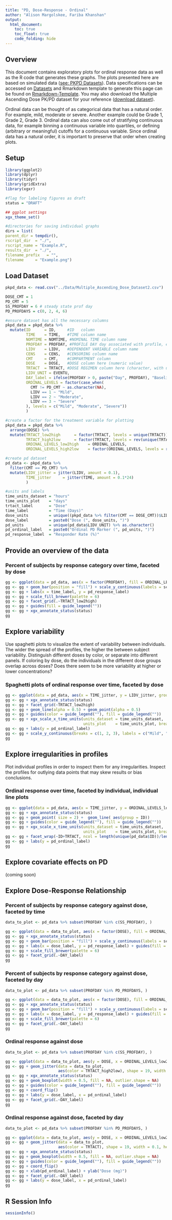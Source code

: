 ```yaml
---
title: "PD, Dose-Response - Ordinal"
author: "Alison Margolskee, Fariba Khanshan"
output:
  html_document:
    toc: true
    toc_float: true
    code_folding: hide
---
```


## Overview

This document contains exploratory plots for ordinal response data as well as the R code that generates these graphs. The plots presented here are based on simulated data ([see: PKPD Datasets](PKPD_Datasets.html)). Data specifications can be accessed on [Datasets](Datasets.html) and Rmarkdown template to generate this page can be found on [Rmarkdown-Template](Rmarkdown/Multiple_Ascending_Dose_PD_ordinal.Rmd). You may also download the Multiple Ascending Dose PK/PD dataset for your reference ([download dataset](Data/Multiple_Ascending_Dose_Dataset2.csv)).

Ordinal data can be thought of as categorical data that has a natural order. For example, mild, moderate or severe. Another example could be Grade 1, Grade 2, Grade 3. Ordinal data can also come out of stratifying continuous data, for example binning a continuous variable into quartiles, or defining (arbitrary or meaningful) cutoffs for a continuous variable. Since ordinal data has a natural order, it is important to preserve that order when creating plots. 

## Setup

```r
library(ggplot2)
library(dplyr)
library(tidyr)
library(gridExtra)
library(xgxr)

#flag for labeling figures as draft
status = "DRAFT"

## ggplot settings
xgx_theme_set()

#directories for saving individual graphs
dirs = list(
parent_dir = tempdir(), 
rscript_dir  = "./", 
rscript_name = "Example.R", 
results_dir  = "./", 
filename_prefix   = "", 
filename     = "Example.png")
```


## Load Dataset

```r
pkpd_data <- read.csv("../Data/Multiple_Ascending_Dose_Dataset2.csv")

DOSE_CMT = 1
PD_CMT = 5
SS_PROFDAY = 6 # steady state prof day
PD_PROFDAYS = c(0, 2, 4, 6)

#ensure dataset has all the necessary columns
pkpd_data = pkpd_data %>%
  mutate(ID      = ID,     #ID   column
         TIME    = TIME,   #TIME column name
         NOMTIME = NOMTIME, #NOMINAL TIME column name
         PROFDAY = PROFDAY, #PROFILE DAY day associated with profile, e.g. day of dose administration
         LIDV    = LIDV,   #DEPENDENT VARIABLE column name
         CENS    = CENS,   #CENSORING column name
         CMT     = CMT,    #COMPARTMENT column
         DOSE    = DOSE,   #DOSE column here (numeric value)
         TRTACT  = TRTACT, #DOSE REGIMEN column here (character, with units), 
         LIDV_UNIT = EVENTU, 
         DAY_label = ifelse(PROFDAY > 0, paste("Day", PROFDAY), "Baseline"), 
         ORDINAL_LEVELS = factor(case_when(
           CMT != PD_CMT ~ as.character(NA), 
           LIDV == 1 ~ "Mild", 
           LIDV == 2 ~ "Moderate", 
           LIDV == 3 ~ "Severe"
         ), levels = c("Mild", "Moderate", "Severe"))
         )

#create a factor for the treatment variable for plotting
pkpd_data = pkpd_data %>%
  arrange(DOSE) %>%
  mutate(TRTACT_low2high      = factor(TRTACT, levels = unique(TRTACT)), 
         TRTACT_high2low      = factor(TRTACT, levels = rev(unique(TRTACT))), 
         ORDINAL_LEVELS_low2high    = ORDINAL_LEVELS, 
         ORDINAL_LEVELS_high2low    = factor(ORDINAL_LEVELS, levels = rev(levels(ORDINAL_LEVELS))))

#create pd dataset
pd_data <- pkpd_data %>%
  filter(CMT == PD_CMT) %>%
  mutate(LIDV_jitter = jitter(LIDV, amount = 0.1), 
         TIME_jitter     = jitter(TIME, amount = 0.1*24)
         )

#units and labels
time_units_dataset = "hours"
time_units_plot    = "days"
trtact_label       = "Dose"
time_label         = "Time (Days)"
dose_units         = unique((pkpd_data %>% filter(CMT == DOSE_CMT))$LIDV_UNIT) %>% as.character()
dose_label         = paste0("Dose (", dose_units, ")")
pd_units           = unique(pd_data$LIDV_UNIT) %>% as.character()
pd_ordinal_label   = paste0("Ordinal PD Marker (", pd_units, ")")
pd_response_label  = "Responder Rate (%)"

```

## Provide an overview of the data

### Percent of subjects by response category over time, faceted by dose

```r
gg <- ggplot(data = pd_data, aes(x = factor(PROFDAY), fill = ORDINAL_LEVELS_high2low))
gg <- gg + geom_bar(position = "fill") + scale_y_continuous(labels = scales::percent)
gg <- gg + labs(x = time_label, y = pd_response_label)
gg <- gg + scale_fill_brewer(palette = 6)
gg <- gg + facet_grid(.~TRTACT_low2high)
gg <- gg + guides(fill = guide_legend(""))
gg <- gg + xgx_annotate_status(status)
gg
```


## Explore variability

Use spaghetti plots to visualize the extent of variability between individuals. The wider the spread of the profiles, the higher the between subject variability. Distinguish different doses by color, or separate into different panels. If coloring by dose, do the individuals in the different dose groups overlap across doses? Does there seem to be more variability at higher or lower concentrations?

### Spaghetti plots of ordinal response over time, faceted by dose

```r
gg <- ggplot(data = pd_data, aes(x = TIME_jitter, y = LIDV_jitter, group = ID))
gg <- gg + xgx_annotate_status(status)
gg <- gg + facet_grid(~TRTACT_low2high)
gg <- gg + geom_line(alpha = 0.5) + geom_point(alpha = 0.5)
gg <- gg + guides(color = guide_legend(""), fill = guide_legend(""))
gg <- gg + xgx_scale_x_time_units(units_dataset = time_units_dataset, 
                                  units_plot    = time_units_plot, breaks = seq(0, 8*24, 24))
gg <- gg + labs(y = pd_ordinal_label)
gg <- gg + scale_y_continuous(breaks = c(1, 2, 3), labels = c("Mild", "Moderate", "Severe"))
gg
```


## Explore irregularities in profiles

Plot individual profiles in order to inspect them for any irregularities. Inspect the profiles for outlying data points that may skew results or bias conclusions.

### Ordinal response over time, faceted by individual, individual line plots

```r
gg <- ggplot(data = pd_data, aes(x = TIME_jitter, y = ORDINAL_LEVELS_low2high))
gg <- gg + xgx_annotate_status(status)
gg <- gg + geom_point( size = 2) +  geom_line( aes(group = ID)) 
gg <- gg + guides(color = guide_legend(""), fill = guide_legend(""))
gg <- gg + xgx_scale_x_time_units(units_dataset = time_units_dataset, 
                                  units_plot    = time_units_plot, breaks = seq(0, 7*24, 7*24))
gg <- gg + facet_wrap(~ID+TRTACT, ncol = length(unique(pd_data$ID))/length(unique(pd_data$DOSE)) )
gg <- gg + labs(y = pd_ordinal_label)
gg
```

## Explore covariate effects on PD

(coming soon)

## Explore Dose-Response Relationship

### Percent of subjects by response category against dose, faceted by time

```r
data_to_plot <- pd_data %>% subset(PROFDAY %in% c(SS_PROFDAY), )

gg <- ggplot(data = data_to_plot, aes(x = factor(DOSE), fill = ORDINAL_LEVELS_high2low)) 
gg <- gg + xgx_annotate_status(status)
gg <- gg + geom_bar(position = "fill") + scale_y_continuous(labels = scales::percent)
gg <- gg + labs(x = dose_label, y = pd_response_label) + guides(fill = guide_legend(""))
gg <- gg + scale_fill_brewer(palette = 6)
gg <- gg + facet_grid(.~DAY_label)
gg
```


### Percent of subjects by response category against dose, faceted by day

```r
data_to_plot <- pd_data %>% subset(PROFDAY %in% PD_PROFDAYS, )

gg <- ggplot(data = data_to_plot, aes(x = factor(DOSE), fill = ORDINAL_LEVELS_high2low)) 
gg <- gg + xgx_annotate_status(status)
gg <- gg + geom_bar(position = "fill") + scale_y_continuous(labels = scales::percent)
gg <- gg + labs(x = dose_label, y = pd_response_label) + guides(fill = guide_legend(""))
gg <- gg + scale_fill_brewer(palette = 6)
gg <- gg + facet_grid(.~DAY_label)
gg
```

### Ordinal response against dose

```r
data_to_plot <- pd_data %>% subset(PROFDAY %in% c(SS_PROFDAY), )

gg <- ggplot(data = data_to_plot, aes(y = DOSE, x = ORDINAL_LEVELS_low2high))
gg <- gg + geom_jitter(data = data_to_plot, 
                       aes(color = TRTACT_high2low), shape = 19, width = 0.1, height = 0, alpha = 0.5)
gg <- gg + xgx_annotate_status(status)
gg <- gg + geom_boxplot(width = 0.5, fill = NA, outlier.shape = NA) 
gg <- gg + guides(color = guide_legend(""), fill = guide_legend(""))
gg <- gg + coord_flip() 
gg <- gg + labs(y = dose_label, x = pd_ordinal_label)
gg <- gg + facet_grid(.~DAY_label)
gg
```

### Ordinal response against dose, faceted by day

```r
data_to_plot <- pd_data %>% subset(PROFDAY %in% PD_PROFDAYS, )

gg <- ggplot(data = data_to_plot, aes(y = DOSE, x = ORDINAL_LEVELS_low2high))+theme_bw()
gg <- gg + geom_jitter(data = data_to_plot, 
                       aes(color = TRTACT), shape = 19, width = 0.1, height = 0, alpha = 0.5)
gg <- gg + xgx_annotate_status(status)
gg <- gg + geom_boxplot(width = 0.5, fill = NA, outlier.shape = NA) 
gg <- gg + guides(color = guide_legend(""), fill = guide_legend(""))
gg <- gg + coord_flip() 
gg <- gg + xlab(pd_ordinal_label) + ylab("Dose (mg)")
gg <- gg + facet_grid(.~DAY_label)
gg <- gg + labs(y = dose_label, x = pd_ordinal_label)
gg
```


## R Session Info
```r
sessionInfo()
```